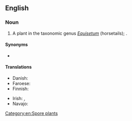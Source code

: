 ==English==
{{rfi|en}}

===Noun===
{{en-noun}}

# A plant in the taxonomic genus ''[[Equisetum]]'' (horsetails); {{taxlink|Equisetum arvense|species|noshow=1|ver=170320}}.

====Synonyms====
* {{l|en|common horsetail}}

====Translations====
{{trans-top|plant}}
* Danish: {{t|da|ager-padderok|c}}
* Faroese: {{t|fo|kannubjølluvísa|f}}
* Finnish: {{t+|fi|peltokorte}}
{{trans-mid}}
* Irish: {{t|ga|scuab eich ghoirt|f}}, {{t|ga|eireaball capaill coiteann|m}}
* Navajo: {{t|nv|ałtį́į́ʼ jikʼaashí áłtsʼózígíí}}
{{trans-bottom}}

[[Category:en:Spore plants]]